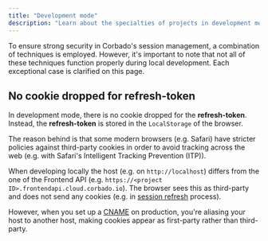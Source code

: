 ```yaml
---
title: "Development mode"
description: "Learn about the specialties of projects in development mode when working with Corbado's session management."
---
```


To ensure strong security in Corbado's session management, a combination of techniques is employed. However, it's important to note that not all of these techniques function properly during local development. Each exceptional case is clarified on this page.

## No cookie dropped for refresh-token

In development mode, there is no cookie dropped for the **refresh-token**. Instead, the **refresh-token** is stored in the `LocalStorage` of the browser.

The reason behind is that some modern browsers (e.g. Safari) have stricter policies against third-party cookies in order to avoid tracking across the web (e.g. with Safari's Intelligent Tracking Prevention (ITP)).

When developing locally the host (e.g. on `http://localhost`) differs from the one of the Frontend API (e.g. `https://<project ID>.frontendapi.cloud.corbado.io`). The browser sees this as third-party and does not send any cookies (e.g. in [session refresh](/corbado-complete/sessions/session-refresh) process).

However, when you set up a [CNAME](/corbado-complete/helpful-guides/url-overview#5-cname) on production, you're aliasing your host to another host, making cookies appear as first-party rather than third-party.

